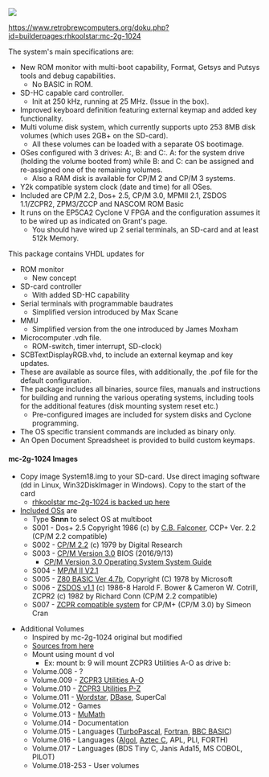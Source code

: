 <img src="http://land-boards.com/blwiki/images/3/35/RETRO-EP4CE15-P958-720PX.jpg"></img>

https://www.retrobrewcomputers.org/doku.php?id=builderpages:rhkoolstar:mc-2g-1024

The system's main specifications are:

* New ROM monitor with multi-boot capability, Format, Getsys and Putsys tools and debug capabilities.
** No BASIC in ROM.
* SD-HC capable card controller.
** Init at 250 kHz, running at 25 MHz. (Issue in the box).
* Improved keyboard definition featuring external keymap and added key functionality.
* Multi volume disk system, which currently supports upto 253 8MB disk volumes (which uses 2GB+ on the SD-card).
** All these volumes can be loaded with a separate OS bootimage.
* OSes configured with 3 drives: A:, B: and C:. A: for the system drive (holding the volume booted from) while B: and C: can be assigned and re-assigned one of the remaining volumes.
** Also a RAM disk is available for CP/M 2 and CP/M 3 systems.
* Y2k compatible system clock (date and time) for all OSes.
* Included are CP/M 2.2, Dos+ 2.5, CP/M 3.0, MPMII 2.1, ZSDOS 1.1/ZCPR2, ZPM3/ZCCP and NASCOM ROM Basic
* It runs on the EP5CA2 Cyclone V FPGA and the configuration assumes it to be wired up as indicated on Grant's page.
** You should have wired up 2 serial terminals, an SD-card and at least 512k Memory. 

This package contains VHDL updates for

* ROM monitor
** New concept
* SD-card controller
** With added SD-HC capability
* Serial terminals with programmable baudrates
** Simplified version introduced by Max Scane
* MMU
** Simplified version from the one introduced by James Moxham
* Microcomputer .vdh file.
** ROM-switch, timer interrupt, SD-clock)
* SCBTextDisplayRGB.vhd, to include an external keymap and key updates.
* These are available as source files, with additionally, the .pof file for the default configuration.
* The package includes all binaries, source files, manuals and instructions for building and running the various operating systems, including tools for the additional features (disk mounting system reset etc.)
** Pre-configured images are included for system disks and Cyclone programming. 
* The OS specific transient commands are included as binary only.
* An Open Document Spreadsheet is provided to build custom keymaps.

==== mc-2g-1024 Images ====

* Copy image System18.img to your SD-card. Use direct imaging software (dd in Linux, Win32DiskImager in Windows). Copy to the start of the card
** [https://github.com/douggilliland/Retro-Computers/tree/master/Z80/Reference_Designs/MC-2G-1024%20(Multicomp%20by%20koolstar) rhkoolstar mc-2g-1024 is backed up here]
* [https://retrobrewcomputers.org/lib/exe/fetch.php?media=builderpages:rhkoolstar:mc-2g-1024.zip Included OSs] are
** Type '''Snnn''' to select OS at multiboot
** S001 - Dos+ 2.5  Copyright 1986 (c) by [http://web.archive.org/web/20080430103646/http://cbfalconer.home.att.net/download/index.htm C.B. Falconer], CCP+ Ver. 2.2  (CP/M 2.2 compatible)
** S002 - [https://github.com/douggilliland/Retro-Computers/blob/master/Z80/Software/Manuals/CPM%202.2%20manual.pdf CP/M 2.2] (c) 1979 by Digital Research
** S003 - [http://www.cpm.z80.de/manuals/cpm3-usr.pdf CP/M Version 3.0] BIOS (2016/9/13)
*** [http://www.cpm.z80.de/manuals/cpm3-sys.pdf CP/M Version 3.0 Operating System System Guide]
** S004 - [https://github.com/douggilliland/Retro-Computers/blob/master/Z80/Software/Manuals/MPM_II_2.1_Release_Notes_1982.pdf MP/M II V2.1]
** S005 - [http://searle.wales/z80/SimpleZ80.html Z80 BASIC Ver 4.7b], Copyright (C) 1978 by Microsoft
** S006 - [https://github.com/douggilliland/Retro-Computers/blob/master/Z80/Software/Manuals/zsdos.pdf ZSDOS v1.1] (c) 1986-8 Harold F. Bower & Cameron W. Cotrill, ZCPR2 (c) 1982 by Richard Conn (CP/M 2.2 compatible) 
** S007 - [https://github.com/douggilliland/Retro-Computers/blob/master/Z80/Software/Manuals/zcpr3_the_manual.pdf ZCPR compatible system] for CP/M+ (CP/M 3.0) by Simeon Cran

* Additional Volumes
** Inspired by mc-2g-1024 original but modified
** [https://obsolescence.wixsite.com/obsolescence/multicomp-fpga-cpm-demo-disk Sources from here]
** Mount using mount d vol
*** Ex: mount b: 9 will mount ZCPR3 Utilities A-O as drive b:
** Volume.008 - ?
** Volume.009 - [https://github.com/douggilliland/MultiComp/blob/master/MultiComp_On_RETRO-EP4CE15/Multicomp-MPM/ZCPR3_Utilities_A_O.txt ZCPR3 Utilities A-O]
** Volume.010 - [https://github.com/douggilliland/MultiComp/blob/master/MultiComp_On_RETRO-EP4CE15/Multicomp-MPM/ZCPR3_Utilities_P_Z.txt ZCPR3 Utilities P-Z]
** Volume.011 - [https://github.com/douggilliland/Retro-Computers/blob/master/Z80/Software/Manuals/Wordstar_3.3_Reference_Manual_1983.pdf Wordstar], [https://github.com/douggilliland/Retro-Computers/blob/master/Z80/Software/Manuals/dBASE_II_Users_Guide_Feb83.pdf DBase], SuperCal
** Volume.012 - Games
** Volume.013 - [https://github.com/douggilliland/Retro-Computers/blob/master/Z80/Software/Manuals/MuMath_and_MuSimp_1980_Soft_Warehouse_text.pdf MuMath]
** Volume.014 - Documentation
** Volume.015 - Languages ([https://github.com/douggilliland/Retro-Computers/blob/master/Z80/Software/Manuals/TURBO_Pascal_Reference_Manual_CPM_Version_3_Dec88.pdf TurboPascal], [https://github.com/douggilliland/Retro-Computers/blob/master/Z80/Software/Manuals/Microsoft_FORTRAN-80_Ver3.4_Users_Manual_Nov80.pdf Fortran], [https://github.com/douggilliland/Retro-Computers/blob/master/Z80/Software/Manuals/BBC%20Basic%20(Z80).pdf BBC  BASIC])
** Volume.016 - Languages ([https://github.com/douggilliland/Retro-Computers/blob/master/Z80/Software/Manuals/Algol%20M%20Language%20Description.pdf Algol], [https://github.com/douggilliland/Retro-Computers/blob/master/Z80/Software/Manuals/Aztec_C_1.06_User_Manual_Mar84.pdf Aztec C], APL, PLI, FORTH)
** Volume.017 - Languages (BDS Tiny C, Janis Ada15, MS COBOL, PILOT)
** Volume.018-253 - User volumes
